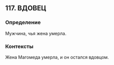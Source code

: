 ## 117. ВДОВЕЦ
### Определение
Мужчина, чья жена умерла.

### Контексты
Жена Магомеда умерла, и он остался вдовцом.

